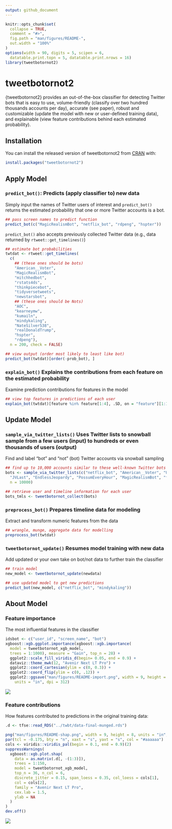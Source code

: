 ```yaml
---
output: github_document
---
```


<!-- README.md is generated from README.Rmd. Please edit that file -->

```r
knitr::opts_chunk$set(
  collapse = TRUE,
  comment = "#>",
  fig.path = "man/figures/README-",
  out.width = "100%"
)
options(width = 90, digits = 5, scipen = 6,
  datatable.print.topn = 5, datatable.print.nrows = 16)
library(tweetbotornot2)
```

# tweetbotornot2

<!-- badges: start -->
<!-- badges: end -->

{tweetbotornot2} provides an out-of-the-box classifier for detecting Twitter bots that 
is easy to use, volume-friendly (classify over two hundred thousands accounts per day),
accurate (see paper), robust and customizable (update the model with new or user-defined training data),
and explainable (view feature contributions behind each estimated probability).
    
## Installation

You can install the released version of tweetbotornot2 from [CRAN](https://CRAN.R-project.org) with:

``` r
install.packages("tweetbotornot2")
```

## Apply Model

### `predict_bot()`: Predicts (apply classifier to) new data

Simply input the names of Twitter users of interest and `predict_bot()` 
returns the estimated probability that one or more Twitter accounts is a bot.

``` r
## pass screen names to predict function
predict_bot(c("MagicRealismBot", "netflix_bot", "rdpeng", "hspter"))
```

`predict_bot()` also accepts previously collected Twitter data (e.g., data returned by `rtweet::get_timelines()`)

```r
## estimate bot probabilities
twtdat <- rtweet::get_timelines(
  c(
    ## (these ones should be bots)
    "American__Voter",
    "MagicRealismBot", 
    "mitchhedbot",
    "rstats4ds", 
    "thinkpiecebot", 
    "tidyversetweets", 
    "newstarsbot",
    ## (these ones should be Nots)
    "AOC", 
    "kearneymw", 
    "kumailn", 
    "mindykaling", 
    "NateSilver538", 
    "realDonaldTrump", 
    "hspter",
    "rdpeng"),
  n = 200, check = FALSE)

## view output (order most likely to least like bot)
predict_bot(twtdat)[order(-prob_bot), ]
```

### `explain_bot()` Explains the contributions from each feature on the estimated probability

Examine prediction contributions for features in the model

```r
## view top features in predictions of each user
explain_bot(twtdat)[feature %in% feature[1:4], .SD, on = "feature"][1:16, -1]
```


## Update Model

### `sample_via_twitter_lists()` Uses Twitter lists to snowball sample from a few users (input) to hundreds or even thousands of users (output)

Find and label "bot" and "not" (bot) Twitter accounts via snowball sampling

``` r
## find up to 10,000 accounts similar to these well-known Twitter bots
bots <- sample_via_twitter_lists(c("netflix_bot", "American__Voter", "UTLEGtracker", 
  "JVLast", "EndlessJeopardy", "PossumEveryHour", "MagicRealismBot", "factbot1"), 
  n = 10000)

## retrieve user and timeline information for each user
bots_tmls <- tweetbotornot_collect(bots)
```

### `preprocess_bot()` Prepares timeline data for modeling

Extract and transform numeric features from the data

``` r
## wrangle, munge, aggregate data for modelling
preprocess_bot(twtdat)
```


### `tweetbotornot_update()` Resumes model training with new data

Add updated or your own take on bot/not data to further train the classifier

``` r
## train model
new_model <- tweetbotornot_update(newdata)

## use updated model to get new predictions
predict_bot(new_model, c("netflix_bot", "mindykaling"))
```


## About Model

### Feature importance

The most influential features in the classifier

```r
idsbot <- c("user_id", "screen_name", "bot")
xgboost::xgb.ggplot.importance(xgboost::xgb.importance(
  model = tweetbotornot_xgb_model,
  trees = 1:1000), measure = "Gain", top_n = 28) +
  ggplot2::scale_fill_viridis_d(begin= 0.05, end = 0.9) +
  dataviz::theme_mwk(12, "Avenir Next LT Pro") +
  ggplot2::coord_cartesian(ylim = c(0, 0.3)) +
  ggplot2::coord_flip(ylim = c(0, .12)) + 
  ggplot2::ggsave("man/figures/README-import.png", width = 9, height = 8,
    units = "in", dpi = 312)
```

![](man/figures/README-import.png)

### Feature contributions

How features contributed to predictions in the original training data:

```r
.d <- tfse::read_RDS("../twbt/data-final-munged.rds")

png("man/figures/README-shap.png", width = 9, height = 8, units = "in", res = 312)
par(tcl = -0.175, bty = "n", xaxt = "s", yaxt = "s", col = "#aaaaaa")
cols <- viridis::viridis_pal(begin = 0.1, end = 0.9)(2)
suppressWarnings(
  xgboost::xgb.plot.shap(
    data = as.matrix(.d[, -(1:3)]),
    trees = 1:150,
    model = tweetbotornot_xgb_model,
    top_n = 36, n_col = 6,
    discrete_jitter = 0.15, span_loess = 0.35, col_loess = cols[1],
    col = cols[2],
    family = "Avenir Next LT Pro",
    cex.lab = 1.5,
    ylab = NA
  )
)
dev.off()
```

![](man/figures/README-shap.png)


